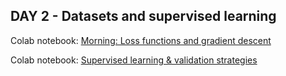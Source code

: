 ## DAY 2 - Datasets and supervised learning {.unnumbered}

Colab notebook: [Morning: Loss functions and gradient descent](https://colab.research.google.com/drive/1yJJxjut1lJTBJ_AZJoLYz2MZgEHTQTZL?usp=sharing)

Colab notebook: [Supervised learning & validation strategies](https://colab.research.google.com/drive/1Ayi3n8n6eRFpzNsUVTrnQj2U1UTj6CNK?usp=sharing)
